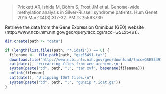 > Prickett AR, Ishida M, Böhm S, Frost JM et al. Genome-wide methylation
> analysis in Silver-Russell syndrome patients. Hum Genet 2015
> Mar;134(3):317-32. PMID: 25563730

Retrieve the data from the Gene Expression Omnibus (GEO) website
(http://www.ncbi.nlm.nih.gov/geo/query/acc.cgi?acc=GSE55491).

```r
dir.create(path <- "data")

if (length(list.files(path, "*.idat$")) == 0) {
  filename <-  file.path(path, "gse55491.tar")
  download.file("http://www.ncbi.nlm.nih.gov/geo/download/?acc=GSE55491&format=file", filename)
  cat(date(), "Extracting files from GEO archive.\n")
  system(paste("cd", path, ";", "tar xvf", basename(filename)))
  unlink(filename)
  cat(date(), "Unzipping IDAT files.\n")
  system(paste("cd", path, ";", "gunzip *.idat.gz"))
}
```

